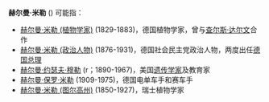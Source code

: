 '''赫尔曼·米勒''' ({{lang|de|Hermann Müller}}) 可能指：
*[[赫尔曼·米勒_(植物学家)|赫尔曼·米勒 (植物学家)]] (1829-1883)，德国植物学家，曾与[[查尔斯·达尔文|查尔斯·达尔文]]合作
*[[赫尔曼·米勒_(政治人物)|赫尔曼·米勒 (政治人物)]] (1876-1931)，德国社会民主党政治人物，两度出任[[德国总理|德国总理]]
*[[赫尔曼·约瑟夫·穆勒|赫尔曼·约瑟夫·穆勒]] ({{lang|en|Hermann Joseph Mulle}}r；1890-1967)，美国[[遗传学家|遗传学家]]及教育家
*[[赫尔曼·保罗·米勒|赫尔曼·保罗·米勒]] (1909-1975)，德国电单车手和赛车手
*[[赫尔曼·米勒_(图尔高州)|赫尔曼·米勒 (图尔高州)]] (1850-1927)，瑞士植物学家

{{Disambiguation|Cat=五字人名译名消歧义}}